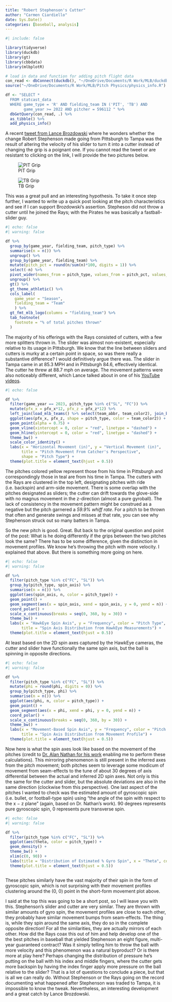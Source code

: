 ```yaml
---
title: "Robert Stephenson's Cutter"
author: "Carmen Ciardiello"
date: Sys.Date()
categories: [baseball, analysis]
---
```


```r
#| include: false

library(tidyverse)
library(duckdb)
library(gt)
library(cbbdata)
library(mlbplotR)

# load in data and function for adding pitch flight data
con_read <- dbConnect(duckdb(), "~/OneDrive/Documents/R Work/MLB/duckdb data/statcast.duckdb")
source("~/OneDrive/Documents/R Work/MLB/Pitch Physics/physics_info.R")

df <- "SELECT * 
  FROM statcast_data 
  WHERE game_type = 'R' AND fielding_team IN ('PIT', 'TB') AND
        game_year >= 2022 AND pitcher = 596112 " %>% 
  dbGetQuery(con_read, .) %>% 
  as_tibble() %>% 
  add_physics_info()

```

A recent [tweet from Lance Brozdowski](https://twitter.com/LanceBroz/status/1748577589164126613) where he wonders whether the change Robert Stephenson made going from Pittsburgh to Tampa was the result of altering the velocity of his slider to turn it into a cutter instead of changing the grip is a poignant one. If you cannot read the tweet or are resistant to clicking on the link, I will provide the two pictures below.

![PIT Grip](pit_grip.jpg)

![TB Grip](tb_grip.png)

This was a great pull and an interesting hypothesis. To take it once step further, I wanted to write up a quick post looking at the pitch characteristics and see if I can support Brozdowski's assertion. Stepheson did not throw a cutter until he joined the Rays; with the Pirates he was basically a fastball-slider guy. 

```r
#| echo: false
#| warning: false

df %>% 
  group_by(game_year, fielding_team, pitch_type) %>% 
  summarise(n = n()) %>% 
  ungroup() %>% 
  group_by(game_year, fielding_team) %>% 
  mutate(pitch_pct = round(n/sum(n)*100, digits = 1)) %>% 
  select(-n) %>% 
  pivot_wider(names_from = pitch_type, values_from = pitch_pct, values_fill = 0) %>% 
  ungroup() %>% 
  gt() %>% 
  gt_theme_athletic() %>% 
  cols_label(
    game_year = "Season",
    fielding_team = "Team"
    ) %>% 
  gt_fmt_mlb_logo(columns = "fielding_team") %>% 
  tab_footnote(
    footnote = "% of total pitches thrown"
  )

```

The majority of his offerings with the Rays consisted of cutters, with a few more splitters thrown in. The slider was almost non-existent, especially relative to its usage in Pittsburgh. We know that the line between sliders and cutters is murky at a certain point in space, so was there really a substantive difference? I would definitively argue there was. The slider in Tampa came in at 85.3 MPH and in Pittsburgh 84.6, effectively identical. The cutter he threw at 88.7 mph on average. The movement patterns were also noticeably different, which Lance talked about in one of his [YouTube videos](https://t.co/QNqJkSYT66).

```r
#| echo: false

df %>% 
  filter(game_year == 2023, pitch_type %in% c("SL", "FC")) %>% 
  mutate(pfx_x = pfx_x*12, pfx_z = pfx_z*12) %>% 
  left_join(load_mlb_teams() %>% select(team_abbr, team_color2), join_by(fielding_team == team_abbr)) %>% 
  ggplot(aes(pfx_x, pfx_z, shape = pitch_type, color = team_color2)) + 
  geom_point(alpha = 0.75) + 
  geom_vline(xintercept = 0, color = "red", linetype = "dashed") + 
  geom_hline(yintercept = 0, color = "red", linetype = "dashed") + 
  theme_bw() + 
  scale_color_identity() + 
  labs(x = "Horizontal Movement (in)", y = "Vertical Movement (in)", 
       title = "Pitch Movement From Catcher's Perspective", 
       shape = "Pitch Type") + 
  theme(plot.title = element_text(hjust = 0.5)) 

```
The pitches colored yellow represent those from his time in Pittsburgh and correspondingly those in teal are from his time in Tampa. The cutters with the Rays are clustered in the top left, designating pitches with ride (i.e. backspin) and arm-side movement. There is some overlap with the pitches designated as sliders; the cutter can drift towards the glove-side with no magnus movement in the z-direction (almost a pure gyroball). The lack of consistency in the movement pattern might be construed as a negative but the pitch garnered a *59.9% whiff rate*. For a pitch to be thrown that often and generate swings and misses at that rate, you can see why Stephenson struck out so many batters in Tampa.  

So the new pitch is good. Great. But back to the original question and point of the post: What is he doing differently if the grips between the two pitches look the same? There has to be some difference, given the distinction in movement profiles. We know he's throwing the pitch with more velocity. I explained that above. But there is something more going on here. 

```r
#| echo: false
#| warning: false

df %>% 
  filter(pitch_type %in% c("FC", "SL")) %>% 
  group_by(pitch_type, spin_axis) %>% 
  summarise(n = n()) %>% 
  ggplot(aes(spin_axis, n, color = pitch_type)) + 
  geom_point() +
  geom_segment(aes(x = spin_axis, xend = spin_axis, y = 0, yend = n)) + 
  coord_polar() + 
  scale_x_continuous(breaks = seq(0, 360, by = 30)) + 
  theme_bw() + 
  labs(x = "HawkEye Spin Axis", y = "Frequency", color = "Pitch Type",
       title = "Spin Axis Distribution from HawkEye Measurements") + 
  theme(plot.title = element_text(hjust = 0.5))


```
At least based on the 2D spin axes captured by the HawkEye cameras, the cutter and slider have functionally the same spin axis, but the ball is spinning in opposite directions. 

```r
#| echo: false
#| warning: false

df %>% 
  filter(pitch_type %in% c("FC", "SL")) %>%
  mutate(phi = round(phi, digits = 0)) %>% 
  group_by(pitch_type, phi) %>% 
  summarise(n = n()) %>% 
  ggplot(aes(phi, n, color = pitch_type)) + 
  geom_point() +
  geom_segment(aes(x = phi, xend = phi, y = 0, yend = n)) + 
  coord_polar() + 
  scale_x_continuous(breaks = seq(0, 360, by = 30)) + 
  theme_bw() + 
  labs(x = "Movement-Based Spin Axis", y = "Frequency", color = "Pitch Type",
       title = "Spin Axis Distribution from Movement Profile") + 
  theme(plot.title = element_text(hjust = 0.5))

```
Now here is what the spin axes look like based on the movement of the pitches (credit to [Dr. Alan Nathan for his work](http://baseball.physics.illinois.edu/trackman/SpinAxis.pdf) enabling me to perform these calculations). This mirroring phenomenon is still present in the inferred axes from the pitch movement; both pitches seem to leverage some modicum of movement from seam-effects to the tune of about 30 degrees of axis differential between the actual and inferred 2D spin axes. Not only is this the same for the cutter and slider, but the absolute deviations are also in the same direction (clockwise from this perspective). One last aspect of the pitches I wanted to check was the estimated amount of gyroscopic spin (i.e. bullet, or football-type spin) using "the angle of the spin with respect to the x − z plane" (again, based on Dr. Nathan's work). 90 degrees represents pure gyroscopic spin, 0 represents pure transverse spin. 

```r
#| echo: false
#| warning: false

df %>% 
  filter(pitch_type %in% c("FC", "SL")) %>%
  ggplot(aes(theta, color = pitch_type)) + 
  geom_density() + 
  theme_bw() + 
  xlim(c(0, 90)) + 
  labs(title = "Distribution of Estimated % Gyro Spin", x = "Theta", color = "Pitch Type") + 
  theme(plot.title = element_text(hjust = 0.5))



```

These pitches similarly have the vast majority of their spin in the form of gyroscopic spin, which is not surprising with their movement profiles clustering around the (0, 0) point in the short-form movement plot above.  

I said at the top this was going to be a short post, so I will leave you with this. Stephenson's slider and cutter are very similar. They are thrown with similar amounts of gyro spin, the movement profiles are close to each other, they probably have similar movement bumps from seam-effects. The thing is, while they spin around the same axis, they do so in the complete opposite direction! For all the similarities, they are actually mirrors of each other. How did the Rays coax this out of him and help develop one of the the best pitches in baseball that yielded Stephenson an eight figure, multi-year guaranteed contract? Was it simply telling him to throw the ball with more velocity and this phenomenon was a natural byproduct? Or is there more at play here? Perhaps changing the distribution of pressure he's putting on the ball with his index and middle fingers, where the cutter gets more backspin by having the index finger apply more pressure on the ball relative to the slider? That is a lot of questions to conclude a piece, but that is all we can really do. Without Stephenson or the Rays going on the record documenting what happened after Stephenson was traded to Tampa, it is impossible to know the tweak. Nevertheless, an interesting development and a great catch by Lance Brozdowski. 